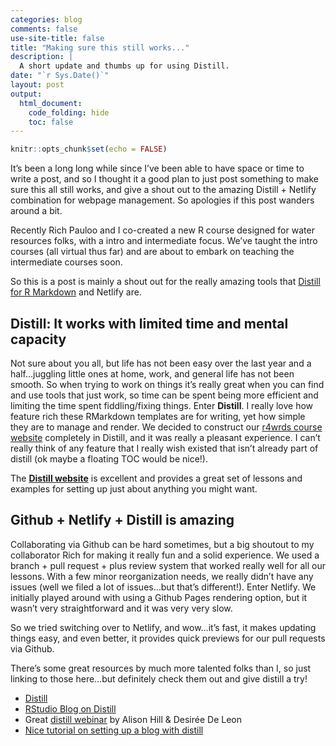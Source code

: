 ```yaml
---
categories: blog
comments: false
use-site-title: false
title: "Making sure this still works..."
description: |
  A short update and thumbs up for using Distill.
date: "`r Sys.Date()`"
layout: post
output: 
  html_document:
    code_folding: hide
    toc: false
---
```


```r
knitr::opts_chunk$set(echo = FALSE)
```

It's been a long long while since I've been able to have space or time to write a post, and so I thought it a good plan to just post something to make sure this all still works, and give a shout out to the amazing Distill + Netlify combination for webpage management. So apologies if this post wanders around a bit.

Recently Rich Pauloo and I co-created a new R course designed for water resources folks, with a intro and intermediate focus. We've taught the intro courses (all virtual thus far) and are about to embark on teaching the intermediate courses soon.

So this is a post is mainly a shout out for the really amazing tools that [Distill for R Markdown](https://rstudio.github.io/distill) and Netlify are.

## Distill: It works with limited time and mental capacity

Not sure about you all, but life has not been easy over the last year and a half...juggling little ones at home, work, and general life has not been smooth. So when trying to work on things it's really great when you can find and use tools that just work, so time can be spent being more efficient and limiting the time spent fiddling/fixing things. Enter **Distill**. I really love how feature rich these RMarkdown templates are for writing, yet how simple they are to manage and render. We decided to construct our [r4wrds course website](www.r4wrds.com) completely in Distill, and it was really a pleasant experience. I can't really think of any feature that I really wish existed that isn't already part of distill (ok maybe a floating TOC would be nice!). 

The [**Distill website**](https://rstudio.github.io/distill) is excellent and provides a great set of lessons and examples for setting up just about anything you might want.

## Github + Netlify + Distill is amazing

Collaborating via Github can be hard sometimes, but a big shoutout to my collaborator Rich for making it really fun and a solid experience. We used a branch + pull request + plus review system that worked really well for all our lessons. With a few minor reorganization needs, we really didn't have any issues (well we filed a lot of issues...but that's different!). Enter Netlify. We initially played around with using a Github Pages rendering option, but it wasn't very straightforward and it was very very slow. 

So we tried switching over to Netlify, and wow...it's fast, it makes updating things easy, and even better, it provides quick previews for our pull requests via Github. 

There's some great resources by much more talented folks than I, so just linking to those here...but definitely check them out and give distill a try!

 - [Distill](https://rstudio.github.io/distill)
 - [RStudio Blog on Distill](https://education.rstudio.com/blog/2021/02/distill-it-down/)
 - Great [distill webinar](https://www.youtube.com/watch?v=QcE4RBH2auQ) by Alison Hill & Desirée De Leon
 - [Nice tutorial on setting up a blog with distill](https://themockup.blog/posts/2020-08-01-building-a-blog-with-distill/)




